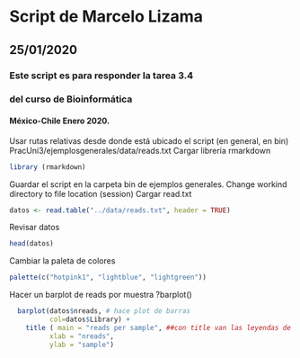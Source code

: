 # Script de Marcelo Lizama
## 25/01/2020
### Este script es para responder la tarea 3.4
### del curso de Bioinformática
#### México-Chile Enero 2020.
 Usar rutas relativas desde donde está ubicado el script (en general, en bin)
 PracUni3/ejemplosgenerales/data/reads.txt
 Cargar libreria rmarkdown
```{r}
library (rmarkdown)
```
 
Guardar el script en la carpeta bin de ejemplos generales.
Change workind directory to file location (session)
Cargar read.txt
```{r}
datos <- read.table("../data/reads.txt", header = TRUE)
```
Revisar datos
```{r}
head(datos)
```
Cambiar la paleta de colores
```{r}
palette(c("hotpink1", "lightblue", "lightgreen"))
```
Hacer un barplot de reads por muestra
?barplot()
```{r}
  barplot(datos$nreads, # hace plot de barras
          col=datos$Library) +
    title ( main = "reads per sample", ##con title van las leyendas de ejes y titulo
          xlab = "nreads",
          ylab = "sample")
```
 
    
